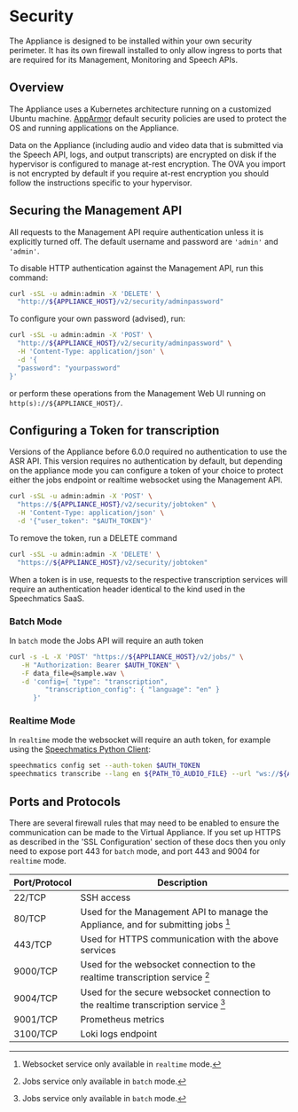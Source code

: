 # Security

The Appliance is designed to be installed within your own security perimeter. It has its own firewall installed to only allow ingress to ports that are required for its Management, Monitoring and Speech APIs.

## Overview

The Appliance uses a Kubernetes architecture running on a customized Ubuntu machine. [AppArmor](https://gitlab.com/apparmor/apparmor/wikis/home/) default security policies are used to protect the OS and running applications on the Appliance.

Data on the Appliance (including audio and video data that is submitted via the Speech API, logs, and output transcripts) are encrypted on disk if the hypervisor is configured to manage at-rest encryption. The OVA you import
is not encrypted by default if you require at-rest encryption you should follow the instructions specific to your hypervisor.

## Securing the Management API

All requests to the Management API require authentication unless it is explicitly turned off. The default username and password are `'admin'` and `'admin'`.

To disable HTTP authentication against the Management API, run this command:

```bash
curl -sSL -u admin:admin -X 'DELETE' \
  "http://${APPLIANCE_HOST}/v2/security/adminpassword"
```

To configure your own password (advised), run:

```bash
curl -sSL -u admin:admin -X 'POST' \
  "http://${APPLIANCE_HOST}/v2/security/adminpassword" \
  -H 'Content-Type: application/json' \
  -d '{
  "password": "yourpassword"
}'
```

or perform these operations from the Management Web UI running on `http(s)://${APPLIANCE_HOST}/`.

## Configuring a Token for transcription

Versions of the Appliance before 6.0.0 required no authentication to use the ASR API. This version requires no authentication by default, but depending on the appliance mode you can configure a token of your choice to protect either the jobs endpoint or realtime websocket using the Management API.

```bash
curl -sSL -u admin:admin -X 'POST' \
  "https://${APPLIANCE_HOST}/v2/security/jobtoken" \
  -H 'Content-Type: application/json' \
  -d '{"user_token": "$AUTH_TOKEN"}'
```

To remove the token, run a DELETE command

```bash
curl -sSL -u admin:admin -X 'DELETE' \
  "https://${APPLIANCE_HOST}/v2/security/jobtoken"
```

When a token is in use, requests to the respective transcription services will require an authentication header identical to the kind used in the Speechmatics SaaS.

### Batch Mode

In `batch` mode the Jobs API will require an auth token

```bash
curl -s -L -X 'POST' "https://${APPLIANCE_HOST}/v2/jobs/" \
   -H "Authorization: Bearer $AUTH_TOKEN" \
   -F data_file=@sample.wav \
   -d 'config={ "type": "transcription",
         "transcription_config": { "language": "en" }
      }'
```

### Realtime Mode

In `realtime` mode the websocket will require an auth token, for example using the [Speechmatics Python Client](https://github.com/speechmatics/speechmatics-python):

```bash
speechmatics config set --auth-token $AUTH_TOKEN
speechmatics transcribe --lang en ${PATH_TO_AUDIO_FILE} --url "ws://${APPLIANCE_HOST}:9000/v2/en" --ssl-mode none
```

## Ports and Protocols

There are several firewall rules that may need to be enabled to ensure the communication can be made to the Virtual Appliance. If you set up HTTPS as described in the 'SSL Configuration' section of these docs then you only need to expose port 443 for `batch` mode, and port 443 and 9004 for `realtime` mode.

| Port/Protocol | Description                                                                         |
| ------------- | ----------------------------------------------------------------------------------- |
| 22/TCP        | SSH access                                                                          |
| 80/TCP        | Used for the Management API to manage the Appliance, and for submitting jobs [^1]   |
| 443/TCP       | Used for HTTPS communication with the above services                                |
| 9000/TCP      | Used for the websocket connection to the realtime transcription service [^2]        |
| 9004/TCP      | Used for the secure websocket connection to the realtime transcription service [^2] |
| 9001/TCP      | Prometheus metrics                                                                  |
| 3100/TCP      | Loki logs endpoint                                                                  |

[^2]: Jobs service only available in `batch` mode.
[^1]: Websocket service only available in `realtime` mode.